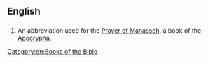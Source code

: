 ==English==
==={{abbreviation}}===
{{infl|en|abbreviation}}
# {{biblical}} An abbreviation used for the [[Prayer of Manasseh]], a book of the [[Apocrypha]].

[[Category:en:Books of the Bible]]